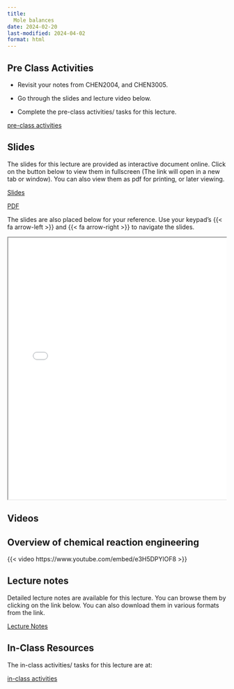 ```yaml
---
title: 
  Mole balances
date: 2024-02-20
last-modified: 2024-04-02
format: html
---
```


## Pre Class Activities

- Revisit your notes from CHEN2004, and CHEN3005. 

- Go through the slides and lecture video below. 

- Complete the pre-class activities/ tasks for this lecture.

:::{.grid}
::: {.g-col-5}

[pre-class activities](../../notes/01-mole-balances/pre-class-activities.qmd){.btn .btn-success .btn-lg role="button"}

:::
:::

## Slides

The slides for this lecture are provided as interactive document online. Click
on the button below to view them in fullscreen (The link will open in a new tab
or window). You can also view them as pdf for printing, or later viewing.  

:::{.grid}
::: {.g-col-1}
[Slides](../../slides/01-mole-balances/index.qmd){target="_blank" .btn .btn-success .btn-lg role="button"}

:::

::: {.g-col-1}
[PDF](../../slides/01-mole-balances/01-mole-balances.pdf){target="_blank" .btn .btn-info .btn-lg role="button"}

:::
:::

The slides are also placed below for your reference. Use your keypad's
{{< fa arrow-left >}} and {{< fa arrow-right >}} to navigate the slides.

::: {.container style="position: relative;overflow: hidden;width:
100%;min-height:600px;"}
<iframe src="../../slides/01-mole-balances/"
style="position=absolute;top: 0;left: 0;bottom: 0;right: 0;width:
100%;min-height:600px;"></iframe>
:::

## Videos


::: {.panel-tabset}
## Overview of chemical reaction engineering
{{< video https://www.youtube.com/embed/e3H5DPYlOF8 >}}

:::


## Lecture notes

Detailed lecture notes are available for this lecture. 
You can browse them by
clicking on the link below. 
You can also download them in various formats from
the link. 

:::{.grid}
::: {.g-col-3}
[Lecture Notes](../../notes/01-mole-balances/Ranjeet_Notes_Fogler_Chapter 01 - Mole balances.pdf){.btn .btn-success .btn-lg role="button"}

:::
:::


## In-Class Resources

The in-class activities/ tasks for this lecture are at:

:::{.grid}
::: {.g-col-5}

[in-class activities](../../notes/01-mole-balances/in-class-activities.qmd){.btn .btn-success .btn-lg role="button"}

:::
:::





